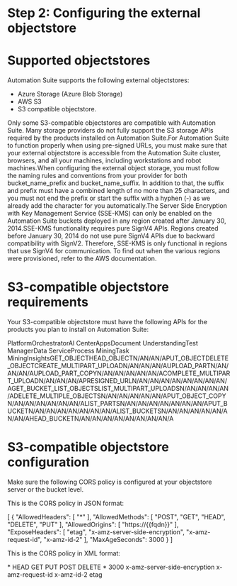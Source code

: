﻿# Step 2: Configuring the external objectstore

# Supported objectstores

Automation Suite supports the following external objectstores:

* Azure Storage (Azure Blob Storage)
* AWS S3
* S3 compatible objectstore.

Only some S3-compatible objectstores are compatible with Automation Suite. Many storage providers do not fully support the S3 storage APIs required by the products installed on Automation Suite.For Automation Suite to function properly when using pre-signed URLs, you must make sure that your external objectstore is accessible from the Automation Suite cluster, browsers, and all your machines, including workstations and robot machines.When configuring the external object storage, you must follow the naming rules and conventions from your provider for both bucket_name_prefix and bucket_name_suffix. In addition to that, the suffix and prefix must have a combined length of no more than 25 characters, and you must not end the prefix or start the suffix with a hyphen (-) as we already add the character for you automatically.The Server Side Encryption with Key Management Service (SSE-KMS) can only be enabled on the Automation Suite buckets deployed in any region created after January 30, 2014.SSE-KMS functionality requires pure SignV4 APIs. Regions created before January 30, 2014 do not use pure SignV4 APIs due to backward compatibility with SignV2. Therefore, SSE-KMS is only functional in regions that use SignV4 for communication. To find out when the various regions were provisioned, refer to the AWS documentation.

# S3-compatible objectstore requirements

Your S3-compatible objectstore must have the following APIs for the products you plan to install on Automation Suite:

PlatformOrchestratorAI CenterAppsDocument UnderstandingTest ManagerData ServiceProcess MiningTask MiningInsightsGET_OBJECTHEAD_OBJECTN/AN/AN/APUT_OBJECTDELETE_OBJECTCREATE_MULTIPART_UPLOADN/AN/AN/AN/AUPLOAD_PARTN/AN/AN/AN/AUPLOAD_PART_COPYN/AN/AN/AN/AN/AN/ACOMPLETE_MULTIPART_UPLOADN/AN/AN/AN/APRESIGNED_URLN/AN/AN/AN/AN/AN/AN/AN/AN/AGET_BUCKET_LIST_OBJECTSLIST_MULTIPART_UPLOADSN/AN/AN/AN/AN/ADELETE_MULTIPLE_OBJECTSN/AN/AN/AN/AN/AN/APUT_OBJECT_COPYN/AN/AN/AN/AN/AN/AN/ALIST_PARTSN/AN/AN/AN/AN/AN/AN/AN/APUT_BUCKETN/AN/AN/AN/AN/AN/AN/AN/ALIST_BUCKETSN/AN/AN/AN/AN/AN/AN/AN/AHEAD_BUCKETN/AN/AN/AN/AN/AN/AN/AN/AN/A

# S3-compatible objectstore configuration

Make sure the following CORS policy is configured at your objectstore server or the bucket level.

This is the CORS policy in JSON format:

[
    {
        "AllowedHeaders": [
            "*"
        ],
        "AllowedMethods": [
            "POST",
            "GET",
            "HEAD",
            "DELETE",
            "PUT"
        ],
        "AllowedOrigins": [
            "https://{{fqdn}}"
        ],
        "ExposeHeaders": [
            "etag",
            "x-amz-server-side-encryption",
            "x-amz-request-id",
            "x-amz-id-2"
        ],
        "MaxAgeSeconds": 3000
    }
]

This is the CORS policy in XML format:

<CORSConfiguration>
 <CORSRule>
   <AllowedOrigin>*</AllowedOrigin>
   <AllowedMethod>HEAD</AllowedMethod>
   <AllowedMethod>GET</AllowedMethod>
   <AllowedMethod>PUT</AllowedMethod>
   <AllowedMethod>POST</AllowedMethod>
   <AllowedMethod>DELETE</AllowedMethod>
   <AllowedHeader>*</AllowedHeader>
  <MaxAgeSeconds>3000</MaxAgeSeconds>
  <ExposeHeader>x-amz-server-side-encryption</ExposeHeader>
  <ExposeHeader>x-amz-request-id</ExposeHeader>
  <ExposeHeader>x-amz-id-2</ExposeHeader>
  <ExposeHeader>etag</ExposeHeader>
 </CORSRule>
</CORSConfiguration>
